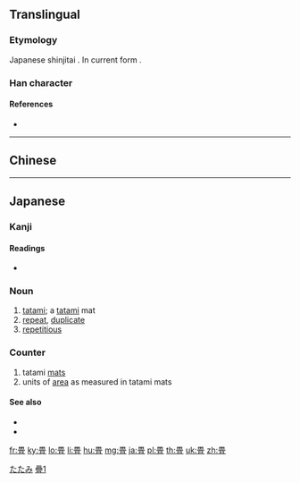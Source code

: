 {{also|疊}}
==Translingual==
{{Han simplified forms|疊|畳|叠}}

===Etymology===
Japanese shinjitai {{Han simp|疊|f=畾|t=田}}. In current form {{Han compound|田|冝}}.

===Han character===
{{Han char|rn=102|rad=田|as=07|sn=12|four=60107|canj=WBBM|ids=⿱田冝}}

====References====
* {{Han ref|kx=0764.041|dkj=21875|hdz=42544.011|uh=7573|ud=30067}}

----

==Chinese==
{{zh-see|疊|v}}

----

==Japanese==

===Kanji===
{{ja-kanji|grade=c|rs=田07}}

====Readings====
* {{ja-readings|goon=[[じょう]] (jō)|kanon=[[ちょう]] (chō) {{non-joyo-reading}}|kun=[[たたむ]] (tatamu), [[たたみ]] (tatami), [[かさねる]] (kasaneru)|nanori=}}

===Noun===
{{ja-noun|たたみ|kyu=疊}}

# [[tatami]]; a [[tatami]] mat
# [[repeat]], [[duplicate]]
# [[repetitious]]

===Counter===
{{ja-pos|じょう|counter}}

# tatami [[mat]]s
# units of [[area]] as measured in tatami mats

====See also====
* {{ja-r|和室|gloss=Japanese-style room|わしつ}}
* {{ja-r|布団|gloss=[[futon]], sleeping mattress|ふとん}}

[[Category:1000 Japanese basic words|たたみ]]
[[Category:CJKV characters simplified differently in Japan and China|疊1]]

[[fr:畳]]
[[ky:畳]]
[[lo:畳]]
[[li:畳]]
[[hu:畳]]
[[mg:畳]]
[[ja:畳]]
[[pl:畳]]
[[th:畳]]
[[uk:畳]]
[[zh:畳]]